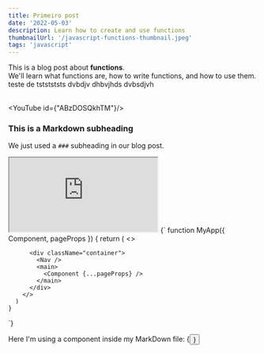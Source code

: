 ```yaml
---
title: Primeiro post
date: '2022-05-03'
description: Learn how to create and use functions
thumbnailUrl: '/javascript-functions-thumbnail.jpeg'
tags: 'javascript'
---
```


<div>
  This is a blog post about <strong>functions</strong>. <br/>
  We'll learn what functions are, how to write functions, and how to use them.
</div>

<div>
  teste de tststststs <TextStyle text={`teste de estilo de texto`}/> dvbdjv dhbvjhds dvbsdjvh 
</div>

<br/>

<YouTube id={"ABzDOSQkhTM"}/>

### This is a Markdown subheading
We just used a `###` subheading in our blog post.

<iframe
  src="https://carbon.now.sh/embed?bg=rgba%280%2C0%2C0%2C1%29&t=one-dark&wt=none&l=javascript&width=680&ds=true&dsyoff=11px&dsblur=68px&wc=true&wa=true&pv=0px&ph=1px&ln=false&fl=1&fm=Hack&fs=14px&lh=133%25&si=false&es=2x&wm=false&code=const%2520pluckDeep%2520%253D%2520key%2520%253D%253E%2520obj%2520%253D%253E%2520key.split%28%27.%27%29%29%250A%250Aconst%2520compose%2520%253D%2520%28...fns%29%2520%253D%253E%2520res%2520%253D%253E%2520fns%250A%250Aconst%2520unfold%2520%253D%2520%28f%252C%2520seed%29%2520%253D%253E%2520%257B%250A%2520%2520const%2520go%2520%253D%2520%28f%252C%2520seed%252C%2520acc%29%2520%253D%253E%2520%257B%250A%2520%2520%2520%2520const%2520res%2520%253D%2520f%28seed%29%250A%2520%2520%2520%2520return%2520res%2520%253F%2520go%28f%252C%2520res%255B1%255D%252C%2520%253A%2520acc%250A%2520%2520%257D%250A%2520%2520return%2520go%28f%252C%2520seed%252C%2520%255B%255D%29%250A%257D%250A%2520%2520%250Aconst%2520compose%2520%253D%2520%28...fns%29%2520%253D%253E%2520res%2520%253D%253E%2520fns%250A%250Aconst%2520unfold%2520%253D%2520%28f%252C%2520seed%29%2520%253D%253E%2520%257B%250A%2520%2520const%2520go%2520%253D%2520%28f%252C%2520seed%252C%2520acc%29%2520%253D%253E%2520%257B%250A%2520%2520%2520%2520const%2520res%2520%253D%2520f%28seed%29%250A%2520%2520%2520%2520return%2520res%2520%253F%2520go%28f%252C%2520res%255B1%255D%252C%2520%253A%2520acc%250A%2520%2520%257D%250A%2520%2520return%2520go%28f%252C%2520seed%252C%2520%255B%255D%29%250A%257D%250A%2520%2520%250Aconst%2520compose%2520%253D%2520%28...fns%29%2520%253D%253E%2520res%2520%253D%253E%2520fns%250A%250Aconst%2520unfold%2520%253D%2520%28f%252C%2520seed%29%2520%253D%253E%2520%257B%250A%2520%2520const%2520go%2520%253D%2520%28f%252C%2520seed%252C%2520acc%29%2520%253D%253E%2520%257B%250A%2520%2520%2520%2520const%2520res%2520%253D%2520f%28seed%29%250A%2520%2520%2520%2520return%2520res%2520%253F%2520go%28f%252C%2520res%255B1%255D%252C%2520%253A%2520acc%250A%2520%2520%257D%250A%2520%2520return%2520go%28f%252C%2520seed%252C%2520%255B%255D%29%250A%257D%250A%2520%2520%250Aconst%2520compose%2520%253D%2520%28...fns%29%2520%253D%253E%2520res%2520%253D%253E%2520fns%250A%250Aconst%2520unfold%2520%253D%2520%28f%252C%2520seed%29%2520%253D%253E%2520%257B%250A%2520%2520const%2520go%2520%253D%2520%28f%252C%2520seed%252C%2520acc%29%2520%253D%253E%2520%257B%250A%2520%2520%2520%2520const%2520res%2520%253D%2520f%28seed%29%250A%2520%2520%2520%2520return%2520res%2520%253F%2520go%28f%252C%2520res%255B1%255D%252C%2520%253A%2520acc%250A%2520%2520%257D%250A%2520%2520return%2520go%28f%252C%2520seed%252C%2520%255B%255D%29%250A%257D"
  style={{width: '1000px', height: '852px', border: '0', borderRadius: '10px', transform: 'scale(1)', overflow: 'hidden'}}
  sandbox="allow-scripts allow-same-origin">
</iframe>

<SyntaxHighlighter language="javascript">
  {`
    function MyApp({ Component, pageProps }) {
      return (
        <>
          <Head>
            <title>Next and MDX Blog</title>
          </Head>

          <div className="container">
            <Nav />
            <main>
              <Component {...pageProps} />
            </main>
          </div>
        </>
      )
    } 

  `}
</SyntaxHighlighter>

<div>Here I'm using a component inside my MarkDown file: {<Button text={"Click me"}/>}</div>